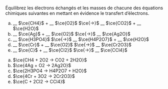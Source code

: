 ::: {.Exercise data-latex=""}

Équilibrez les électrons échangés et les masses de chacune des équations chimiques suivantes en mettant en évidence le transfert d'électrons.


a. __ $\ce{CH4}$ + __ $\ce{O2}$ $\ce{->}$ __ $\ce{CO2}$ + __ $\ce{H2O}$
\vspace{1em}
b. __ $\ce{Ag}$ + __ $\ce{O2}$ $\ce{->}$ __ $\ce{Ag2O}$
\vspace{1em}
c. __ $\ce{H3PO4}$ $\ce{->}$ __ $\ce{H4P2O7}$ + __ $\ce{H2O}$
\vspace{1em}
d. __ $\ce{Cr}$ + __ $\ce{O2}$ $\ce{->}$ __ $\ce{Cr2O3}$
\vspace{1em}
e. __ $\ce{C}$ + __ $\ce{Cl2}$ $\ce{->}$ __ $\ce{CCl4}$
\vspace{1em}

:::

::: {.Answer data-latex=""}

a. $\ce{CH4 + 2O2 -> CO2 + 2H2O}$
b. $\ce{4Ag + O2 -> 2Ag2O}$
c. $\ce{2H3PO4 -> H4P2O7 + H2O}$
d. $\ce{4Cr + 3O2 -> 2Cr2O3}$
e. $\ce{C + 2Cl2 -> CCl4}$

:::
